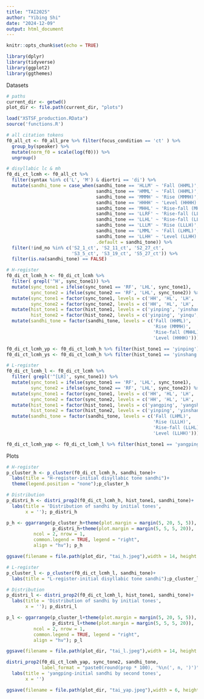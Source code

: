 ```yaml
---
title: "TAI2025"
author: "Yibing Shi"
date: "2024-12-09"
output: html_document
---
```


```r
knitr::opts_chunk$set(echo = TRUE)

library(dplyr)
library(tidyverse)
library(ggplot2)
library(ggthemes)
```

Datasets
```r
# paths
current_dir <- getwd()
plot_dir <- file.path(current_dir, "plots")

load("XSTSF_production.RData")
source('functions.R')
```

```r
# all citation tokens
f0_all_ct <- f0_all_pre %>% filter(focus_condition == 'ct' ) %>% 
  group_by(speaker) %>% 
  mutate(norm_f0 = scale(log(f0))) %>% 
  ungroup()

# disyllabic lc & mh
f0_di_ct_lcmh <- f0_all_ct %>% 
  filter(syntax %in% c('L', 'M') & diortri == 'di') %>% 
  mutate(sandhi_tone = case_when(sandhi_tone == 'HLLM' ~ 'Fall (HHML)',
                                 sandhi_tone == 'HMML' ~ 'Fall (HHML)',
                                 sandhi_tone == 'MMMH' ~ 'Rise (MMMH)',
                                 sandhi_tone == 'HHHH' ~ 'Level (HHHH)',
                                 sandhi_tone == 'MHHL' ~ 'Rise-fall (MHHL)',
                                 sandhi_tone == 'LLRF' ~ 'Rise-fall (LLHL)', 
                                 sandhi_tone == 'LLHL' ~ 'Rise-fall (LLHL)', 
                                 sandhi_tone == 'LLLM' ~ 'Rise (LLLH)',
                                 sandhi_tone == 'LMML' ~ 'Fall (LHML)',
                                 sandhi_tone == 'LLHH' ~ 'Level (LLHH)',
                                 .default = sandhi_tone)) %>% 
  filter(!ind_no %in% c('S2_1_ct', 'S2_11_ct', 'S2_27_ct', 
                        'S3_5_ct', 'S3_19_ct', 'S5_27_ct')) %>% 
  filter(is.na(sandhi_tone) == FALSE) 

# H-register
f0_di_ct_lcmh_h <- f0_di_ct_lcmh %>% 
  filter( grepl('^H', sync_tone1)) %>% 
  mutate(sync_tone1 = ifelse(sync_tone1 == 'RF', 'LHL', sync_tone1),
         sync_tone2 = ifelse(sync_tone2 == 'RF', 'LHL', sync_tone2)) %>% 
  mutate(sync_tone1 = factor(sync_tone1, levels = c('HH', 'HL', 'LH', 'LHL')),
         sync_tone2 = factor(sync_tone2, levels = c('HH', 'HL', 'LH', 'LHL'))) %>% 
  mutate(hist_tone1 = factor(hist_tone1, levels = c('yinping', 'yinshang')),
         hist_tone2 = factor(hist_tone2, levels = c('yinping', 'yinqu', 'yangping', 'yangqu'))) %>%
  mutate(sandhi_tone = factor(sandhi_tone, levels = c('Fall (HHML)', 
                                                      'Rise (MMMH)', 
                                                      'Rise-fall (MHHL)', 
                                                      'Level (HHHH)')))

f0_di_ct_lcmh_yp <- f0_di_ct_lcmh_h %>% filter(hist_tone1 == 'yinping')
f0_di_ct_lcmh_ys <- f0_di_ct_lcmh_h %>% filter(hist_tone1 == 'yinshang')

# L-register
f0_di_ct_lcmh_l <- f0_di_ct_lcmh %>% 
  filter( grepl('^[LR]', sync_tone1)) %>% 
  mutate(sync_tone1 = ifelse(sync_tone1 == 'RF', 'LHL', sync_tone1),
         sync_tone2 = ifelse(sync_tone2 == 'RF', 'LHL', sync_tone2)) %>% 
  mutate(sync_tone1 = factor(sync_tone1, levels = c('HH', 'HL', 'LH', 'LHL')),
         sync_tone2 = factor(sync_tone2, levels = c('HH', 'HL', 'LH', 'LHL'))) %>% 
  mutate(hist_tone1 = factor(hist_tone1, levels = c('yangping', 'yangshang')),
         hist_tone2 = factor(hist_tone2, levels = c('yinping', 'yinshang', 'yinqu', 'yangping', 'yangqu'))) %>%
  mutate(sandhi_tone = factor(sandhi_tone, levels = c('Fall (LHML)', 
                                                      'Rise (LLLH)', 
                                                      'Rise-fall (LLHL)', 
                                                      'Level (LLHH)')))

f0_di_ct_lcmh_yap <- f0_di_ct_lcmh_l %>% filter(hist_tone1 == 'yangping')
```

Plots
```r
# H-register
p_cluster_h <- p_cluster(f0_di_ct_lcmh_h, sandhi_tone)+
  labs(title = "H-register-initial disyllabic tone sandhi")+ 
  theme(legend.position = "none");p_cluster_h

# Distribution
p_distri_h <- distri_prop2(f0_di_ct_lcmh_h, hist_tone1, sandhi_tone)+
  labs(title = 'Distribution of sandhi by initial tones',
       x = ''); p_distri_h

p_h <- ggarrange(p_cluster_h+theme(plot.margin = margin(5, 20, 5, 5)), 
                 p_distri_h+theme(plot.margin = margin(5, 5, 5, 20)), 
          ncol = 2, nrow = 1,
          common.legend = TRUE, legend = "right",
          align = "hv"); p_h

ggsave(filename = file.path(plot_dir, "tai_h.jpeg"),width = 14, height = 4, dpi = 300)
```

```r
# L-register
p_cluster_l <- p_cluster(f0_di_ct_lcmh_l, sandhi_tone)+
  labs(title = "L-register-initial disyllabic tone sandhi");p_cluster_l

# Distribution
p_distri_l <- distri_prop2(f0_di_ct_lcmh_l, hist_tone1, sandhi_tone)+
  labs(title = 'Distribution of sandhi by initial tones',
       x = ''); p_distri_l

p_l <- ggarrange(p_cluster_l+theme(plot.margin = margin(5, 20, 5, 5)), 
                 p_distri_l+theme(plot.margin = margin(5, 5, 5, 20)), 
          ncol = 2, nrow = 1,
          common.legend = TRUE, legend = "right",
          align = "hv"); p_l

ggsave(filename = file.path(plot_dir, "tai_l.jpeg"),width = 14, height = 4, dpi = 300)

distri_prop2(f0_di_ct_lcmh_yap, sync_tone2, sandhi_tone,
             label_format = "paste0(round(prop * 100), '%\n(', n, ')')")+
  labs(title = 'yangping-initial sandhi by second tones',
       x = '')

ggsave(filename = file.path(plot_dir, "tai_yap.jpeg"),width = 6, height = 4, dpi = 300)
```


